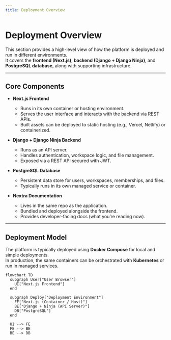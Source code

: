 ```yaml
---
title: Deployment Overview
---
```


# Deployment Overview

This section provides a high-level view of how the platform is deployed and run in different environments.  
It covers the **frontend (Next.js)**, **backend (Django + Django Ninja)**, and **PostgreSQL database**, along with supporting infrastructure.

---

## Core Components

- **Next.js Frontend**
  - Runs in its own container or hosting environment.
  - Serves the user interface and interacts with the backend via REST APIs.
  - Built assets can be deployed to static hosting (e.g., Vercel, Netlify) or containerized.

- **Django + Django Ninja Backend**
  - Runs as an API server.
  - Handles authentication, workspace logic, and file management.
  - Exposed via a REST API secured with JWT.

- **PostgreSQL Database**
  - Persistent data store for users, workspaces, memberships, and files.
  - Typically runs in its own managed service or container.

- **Nextra Documentation**
  - Lives in the same repo as the application.
  - Bundled and deployed alongside the frontend.
  - Provides developer-facing docs (what you’re reading now).

---

## Deployment Model

The platform is typically deployed using **Docker Compose** for local and simple deployments.  
In production, the same containers can be orchestrated with **Kubernetes** or run in managed services.

```mermaid
flowchart TD
  subgraph User["User Browser"]
    UI["Next.js Frontend"]
  end

  subgraph Deploy["Deployment Environment"]
    FE["Next.js (Container / Host)"]
    BE["Django + Ninja (API Server)"]
    DB["PostgreSQL"]
  end

  UI --> FE
  FE --> BE
  BE --> DB
